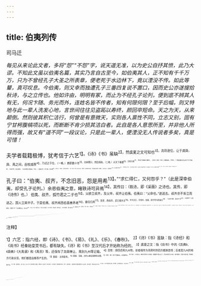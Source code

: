 ```yaml
---
---
---
```

title: 伯夷列传
---



司马迁

*每见从来论此文者，多将“怨”“不怨”字，说天道无准，以为史公自抒其愤，此乃大谬。不知此文虽以伯夷名篇，其实乃言自古至今，如伯夷其人，正不知有千千万万，只为不曾经孔子大圣之所表章，便老死于水边林下，竟以湮没不传。如此等鼙，真可叹息。今伯夷，则又幸而独遭孔子三番四复说不置口，因而史公亦遂搜拾秋诗，与之立传也。他如许由，明明有冢，而止为不经孔子论列，便到底不辨其人有无，何况卞随、务光而外，连姓名皆不传者，知有何限何限？至于后幅，则又特地与此一辈人洗发心地，言世间往往见盗跖以寿终，颜回卒短命。天之为天，从来颠倒。然则彼其积仁洁行，何曾是有意微天，实则各人禀性不同，立志又别，固有宁甘枵腹槁项以死，而断断不肯少损其洁白者。此自是各人意思所至，并非他人所得而强，故又有“道不同”一段议论，只是此一辈人，便湮没无人传说者多矣，真是可惜！*

夫学者载籍极博，犹考信于六艺<sup>1】。《诗》《书》虽缺<sup>2】，然虞夏之文可知也<sup>3】。尧将逊位，让于虞舜，舜、禹之间，岳牧咸荐<sup>4】，乃试之于位，（一难。）典职数十年<sup>5】，功用既兴，然后授政。（二难。）示天下重器<sup>6】，王者大统<sup>7】，传天下若斯之难也。（先述《诗》《书》之难如此，作宾。）而说者曰尧让天下于许由<sup>8】，许由不受，耻之逃隐。（次述说者之易如此，作主。）及夏之时，有卞随、务光者<sup>9】。（又不止一许由）。此何以称焉？（与《诗》《书》之文大反，何耶？岂世本无许由，而说者妄称耶？作翻。）太史公曰：余登箕山<sup>10】，其上盖有许由冢云<sup>11】。（又真有许由，作证。）孔子序列古之仁圣贤人，如吴太伯、伯夷之伦详矣。余以所闻由、光义至
高，其文辞不少概见<sup>17】，何哉？（此乃正文，非疑辞，乃是深痛由、光不曾被孔子论列。）

孔子曰：“伯夷、叔齐，不念旧恶，怨是用希<sup>13】。”“求仁得仁，又何怨乎？”（此是深幸伯夷，却受孔子论列。）余悲伯夷之意，睹轶诗可异焉<sup>14】，其传曰：（轶诗，即《采薇》之诗也。其传，即《诗传》也。）
伯夷、叔齐，孤竹君之二子也<sup>15】。父欲立叔齐，及父卒，叔齐让伯夷。伯夷曰：“父命也。”遂逃去。叔齐亦不肯立而逃之。国人立其中子。于是伯夷、叔齐闻西伯昌善养老<sup>16】，盍往归焉<sup>17】。及至，西伯卒，武王载木主<sup>18】，号为文王，东伐纣。伯夷、叔齐叩马而谏曰<sup>19】：“父死不葬，爱及干戈<sup>20】，可谓孝乎？以臣弑君，可谓仁乎？”左右欲兵之。太公曰<sup>20】：“此义人也。”扶而去之。武王已平殷乱，天下宗周，而伯夷、叔齐耻之，义不食周粟，隐于首阳山<sup>2】，采薇而食之<sup>20】。及饿且死，作歌。其辞曰：“登彼西山兮<sup>20】，采其薇矣。以暴易暴兮，不知其非矣。神农、虞、夏忽焉没矣，我安适归矣？于嗟徂兮<sup>5】，命之衰矣！”遂饿死于首阳山。（诗与传毕。）由此观之，怨邪？非邪？（此
？（此特作滑稽之笔，言孔子亦不必论得伯夷果然确，只是名姓却是亏他传了。）
或曰：“天道无亲，常与善人。”若伯夷、叔齐，可谓善人者非邪？积仁洁行如此而饿死！（以上是说幸而传，不幸而不传。以下是说此一辈人，立志屹然，不同流俗，虽天道亦不为动。）且七十子之徒<sup>4】，仲尼独荐颜渊为好学<sup>2】，然回也屡空<sup>20】，糟榛不厌，而卒蚤天<sup>2】，（陪一许由，又陪一卞随、务光，此又陪一颜回。）天之报施善人，其何如哉？（只是言立志屹然，天亦不能动之，非晋天之辞也。）盗跖日杀不辜<sup>3】，肝人之肉<sup>11】，暴戾恣睢<sup>2】，聚党数千人横行天下，竟以寿终，是遵何德哉？（言盗跖所遵何德？）此其尤大彰明较著者也。（此句意首只应从跖，不应如夷、渊所行。）若至近世，操行不轨，专犯忌讳<sup>3】，而终身逸乐，富贵累世不绝。或择地面蹈之3，时然后出言<sup>5】，行不由径，非公正不发愤，而遇祸灾者，不可胜数也。余甚惑焉，傥所谓天道<sup>20】，是邪？非邪？（只此一段，带入自己怨愤，然只是说人生世上，有何天道？惟有富贵寿考，当尽力取之耳，如何乃有夷、渊一辈人？）
子曰“道不同不相为谋<sup>3】”，亦各从其志也。故曰：“富贵如可求，虽
执鞭之士，吾亦为之。如不可求，从吾所好。”“岁寒，然后知松柏之后凋<sup>4】。”举世混浊，清士乃见。（至此方正言。无奈志士仁人，立志屹然，必出于此。）岂以其重若彼<sup>11】，其轻若此哉<sup>12】？（其重，求仁也；其轻，天下也。）
“君子疾没世而名不称焉<sup>3】。”贾子曰<sup>4】：“贪夫徇财，烈士徇名，夸者死权，众庶冯生。”
<sup>4】“同明相照<sup>16】，同类相求。”“云从龙风从虎，圣人作而万物睹。”（又概论人各其志，言志士仁人，只贵名存天壤也。）伯夷、叔齐虽贤，得夫子而名益彰。颜渊虽笃学，附骥尾而行益显<sup>18】。岩穴之士，趣舍有时若此，类名堙灭而不称<sup>5】，悲夫！（此特深痛操行如伯夷而不遇孔子论列，遂终不传，乃一篇之正文也。）闾巷之人5，欲砥行立名者，非附青云之士<sup>3】，恶能施于后世哉<sup>19】？（此又略作怨愤，为余波。）

<sup>注释】

<sup>1】六艺：指六经，即《诗》、《书》、《易》、《礼》、《乐》、《春秋》。
<sup>2】《诗》《书》虽缺：指《诗经》和《尚书》经秦始皇焚书后，都有缺失。《诗》和《书》至汉代后才开始称为经的。
<sup>3】虞夏之文：指《尚书》中的《尧典》、《舜典》《大禹谟》和《禹贡》等，还保存了尧舜禅让、禹别九州等记载。
<sup>4】岳牧：即四岳和九州牧。前者相传为尧舜时的四方都族首领；后者是九州的地方行政长官。他们都是由推荐产生的。
<sup>5】典职：主持职务。
<sup>6】重器：宝器，古时以象征国家和社稷。
<sup>7】大统：统一天下的事业。此指帝位。
<sup>8】许由：上古高士。相传尧将天下让给他，他遁耕于箕山之下；尧又召他为九州长，他不要听，洗耳于颍水滨，终身隐居不出。
<sup>9】卞随：夏末隐士。据《庄子·让王》载：商汤放逐了夏桀，要把天下让给他，他不肯受，以为耻辱，便投稠水而死。务光：夏末隐士，相传商汤灭夏后要把天下让给他，他不肯受，便负石自沉卢水。
<sup>10】箕山：在今河南登封县东南。亦称粤岭，因许由隐居此山，又名许由山。
<sup>11】冢：坟墓。
<sup>12】其文辞不少概见：指有关许由、务光的记载没有一点儿看到。
<sup>13】怨是用希：怨恨因此少。
<sup>14】轶诗：指没有收入《三百篇》的古诗。轶，通“逸”。
<sup>15】孤竹君：名初，字子朝，姓墨胎氏。离时诸侯，孤竹国的国君。孤竹国：在今河北卢龙至辽宁朝阳一带地区。
<sup>16】西伯昌：指周文王。西伯，官名，即西方诸侯之长。昌：姬昌。
<sup>17】盍往归焉：何不去投奔于他。
<sup>18】木主：即神主，为死者立的木制牌位。
<sup>19】叩马：扣住马缰绳。
<sup>20】爰：甚而、竟。
<sup>21】太公：即姜尚，又名吕尚，亦称太公望。
<sup>22】首阳山：即雷首山，又名首山，在今山西永济县南。
<sup>23】薇：即巢菜，又名野豌豆。茎叶似小豆，可生食或作羹。
<sup>24】西山：即首阳山。
<sup>25】徂：通“殂”，死亡。
<sup>26】七十子之徒：孔子学生，此指才学突出的，即身通“六艺”的七十二人。
<sup>27】颜渊：名回，字子渊。家贫好学。据《论语·雍也》载：“哀公问：“弟子孰为好学。”孔子对曰：“有颜回者好学。＇”
<sup>28】屡空：经常匮乏，过穷苦生活。
<sup>29】蚤夭：早死。蚤，通“早”。颜渊死年仅三十一岁。（依杨伯峻说）
<sup>30】盗跖（zhí职）：春秋时鲁国人，因反抗当时的贵族统治者，被诬称为盗跖。不辜：无罪。
<sup>31】肝人之肉：即把人的肝当肉吃。
<sup>32】暴戾恣睢：粗暴强横，任意横行。
<sup>33】忌讳：这里指法令禁止之事。
<sup>34】或：有的人。蹈：涉足。张守节《史记正义》认为指北郭骆、鲍焦等人。
<sup>35】时然后出言：见《论语·宪问》：“夫子时然后言”，文字稍有出入，意为到适当的时候才说话。
<sup>36】行不由径：见《语论·雍也》，意为走路不抄小道。
<sup>37】傥：通“倘”。
<sup>38】道不同不相为谋：见《论语·卫灵公》，意即主张不同便不必互相商量。
<sup>39】“富贵如可求”五句：见《论语·述而》，意即富贵如可求得的话，即使是执鞭赶车的贱职我也干。如果求它不得，还是根据我的所好去干。
<sup>40】岁寒，然后知松柏之后凋：见《论语·子罕》，意即天气寒冷了，然后才晓得松树和柏树是最后落叶的。凋：衰谢。
<sup>41】彼：指上述“操行不轨”的人。
<sup>42】此：指“择她而蹈”的人，以及伯夷、叔齐、许由、卞随、务光等。
<sup>43】君子疾没世而名不称焉：见《论语·卫灵公》，意为君子恨死后面自己的名声还不被人称道。
<sup>44】贾子：即贾谊。
<sup>45】“贪夫徇财”四句：见贾谊《鹏鸟赋》，意为贪利的人为财而死，好义的人为名而亡，夺耀权势的人死于争权，平民百姓追求生存。冯（píng凭）；贪。又冯，《鹏鸟赋》作“每”，贪恋。引文文字有异而义同。
<sup>46】同明相照，同类相求：此句由《周易·乾卦》爻辞中的“同声相应，同气相求”化出，意为同类相惑，物以类聚。
<sup>47】“云从龙”三句：见《周易·乾卦》九五爻辞，意为龙吟则景云出，虎啸则谷风生，圣人兴起则万物星露。意即同类相感。
<sup>48】附骥尾：司马贞《史记索隐》云：“苍蝇附骥尾而致千里，以譬颜回因孔子而名彰也。”此言凭藉他人而成名。
<sup>49】趣：通“趋”，指出仕。舍：舍弃，指隐居。时：时运。
<sup>50】堙灭：埋没。
<sup>51】闾巷：犹里巷，泛指民间。
<sup>52】砥行：磨炼德行。
<sup>53】青云之士：指志节高尚、德高望重的人。
<sup>54】施（yì易）：延续，引申为流传的意思。